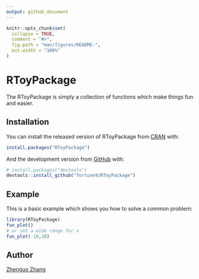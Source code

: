 ```yaml
---
output: github_document
---
```


<!-- README.md is generated from README.Rmd. Please edit that file -->

```r
knitr::opts_chunk$set(
  collapse = TRUE,
  comment = "#>",
  fig.path = "man/figures/README-",
  out.width = "100%"
)
```

# RToyPackage

<!-- badges: start -->
<!-- badges: end -->

The RToyPackage is simply a collection of functions which make things
fun and easier.

## Installation

You can install the released version of RToyPackage from [CRAN](https://CRAN.R-project.org) with:

``` r
install.packages("RToyPackage")
```

And the development version from [GitHub](https://github.com/) with:

``` r
# install.packages("devtools")
devtools::install_github("fortune9/RToyPackage")
```
## Example

This is a basic example which shows you how to solve a common problem:

```r
library(RToyPackage)
fun_plot()
# or set a wide range for x
fun_plot(-10,10)
```

## Author

[Zhenguo Zhang](mailto:zzhang@zymoresearch.com)


